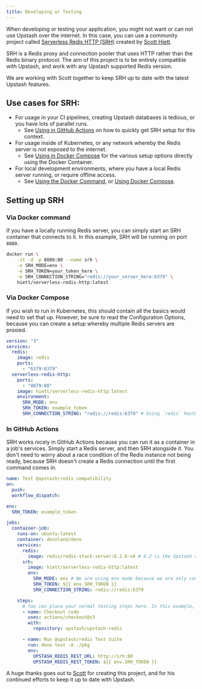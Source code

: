 ```yaml
---
title: Developing or Testing
---
```


When developing or testing your application, you might not want or can not use
Upstash over the internet. In this case, you can use a community project called
[Serverless Redis HTTP (SRH)](https://github.com/hiett/serverless-redis-http)
created by [Scott Hiett](https://x.com/hiettdigital).

SRH is a Redis proxy and connection pooler that uses HTTP rather than the Redis
binary protocol. The aim of this project is to be entirely compatible with
Upstash, and work with any Upstash supported Redis version.

We are working with Scott together to keep SRH up to date with the latest
Upstash features.

## Use cases for SRH:

- For usage in your CI pipelines, creating Upstash databases is tedious, or you
  have lots of parallel runs.
  - See [Using in GitHub Actions](#in-github-actions) on how to quickly get SRH
    setup for this context.
- For usage inside of Kubernetes, or any network whereby the Redis server is not
  exposed to the internet.
  - See [Using in Docker Compose](#via-docker-compose) for the various setup
    options directly using the Docker Container.
- For local development environments, where you have a local Redis server
  running, or require offline access.
  - See [Using the Docker Command](#via-docker-command), or
    [Using Docker Compose](#via-docker-compose).

## Setting up SRH

### Via Docker command

If you have a locally running Redis server, you can simply start an SRH
container that connects to it. In this example, SRH will be running on port
`8080`.

```bash
docker run \
    -it -d -p 8080:80 --name srh \
    -e SRH_MODE=env \
    -e SRH_TOKEN=your_token_here \
    -e SRH_CONNECTION_STRING="redis://your_server_here:6379" \
    hiett/serverless-redis-http:latest
```

### Via Docker Compose

If you wish to run in Kubernetes, this should contain all the basics would need
to set that up. However, be sure to read the Configuration Options, because you
can create a setup whereby multiple Redis servers are proxied.

```yml
version: "3"
services:
  redis:
    image: redis
    ports:
      - "6379:6379"
  serverless-redis-http:
    ports:
      - "8079:80"
    image: hiett/serverless-redis-http:latest
    environment:
      SRH_MODE: env
      SRH_TOKEN: example_token
      SRH_CONNECTION_STRING: "redis://redis:6379" # Using `redis` hostname since they're in the same Docker network.
```

### In GitHub Actions

SRH works nicely in GitHub Actions because you can run it as a container in a
job's services. Simply start a Redis server, and then SRH alongside it. You
don't need to worry about a race condition of the Redis instance not being
ready, because SRH doesn't create a Redis connection until the first command
comes in.

```yml
name: Test @upstash/redis compatibility
on:
  push:
  workflow_dispatch:

env:
  SRH_TOKEN: example_token

jobs:
  container-job:
    runs-on: ubuntu-latest
    container: denoland/deno
    services:
      redis:
        image: redis/redis-stack-server:6.2.6-v6 # 6.2 is the Upstash compatible Redis version
      srh:
        image: hiett/serverless-redis-http:latest
        env:
          SRH_MODE: env # We are using env mode because we are only connecting to one server.
          SRH_TOKEN: ${{ env.SRH_TOKEN }}
          SRH_CONNECTION_STRING: redis://redis:6379

    steps:
      # You can place your normal testing steps here. In this example, we are running SRH against the upstash/upstash-redis test suite.
      - name: Checkout code
        uses: actions/checkout@v3
        with:
          repository: upstash/upstash-redis

      - name: Run @upstash/redis Test Suite
        run: deno test -A ./pkg
        env:
          UPSTASH_REDIS_REST_URL: http://srh:80
          UPSTASH_REDIS_REST_TOKEN: ${{ env.SRH_TOKEN }}
```

A huge thanks goes out to [Scott](https://hiett.dev/) for creating this project,
and for his continued efforts to keep it up to date with Upstash.
